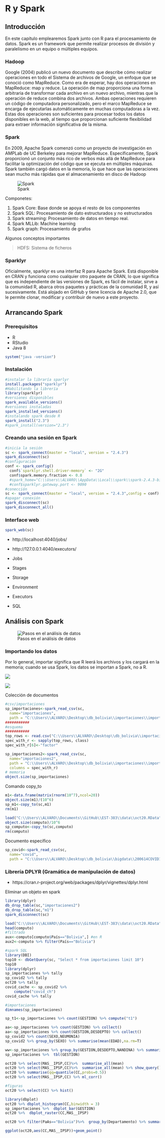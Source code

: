 # R y Spark

## Introducción

En este capítulo emplearemos Spark junto con R para el procesamiento de datos. Spark es un framework que permite realizar procesos de división y paralelismo en un equipo o múltiples equipos. 

### Hadoop
Google (2004) publicó un nuevo documento que describe cómo realizar operaciones en todo el Sistema de archivos de Google, un enfoque que se conoció como MapReduce. Como era de esperar, hay dos operaciones en MapReduce: map y reduce. La operación de map proporciona una forma arbitraria de transformar cada archivo en un nuevo archivo, mientras que la operación de reduce combina dos archivos. Ambas operaciones requieren un código de computadora personalizado, pero el marco MapReduce se encarga de ejecutarlas automáticamente en muchas computadoras a la vez. Estas dos operaciones son suficientes para procesar todos los datos disponibles en la web, al tiempo que proporcionan suficiente flexibilidad para extraer información significativa de la misma.

### Spark 

En 2009, Apache Spark comenzó como un proyecto de investigación en AMPLab de UC Berkeley para mejorar MapReduce. Específicamente, Spark proporcionó un conjunto más rico de verbos más allá de MapReduce para facilitar la optimización del código que se ejecuta en múltiples máquinas. Spark también cargó datos en la memoria, lo que hace que las operaciones sean mucho más rápidas que el almacenamiento en disco de Hadoop

![Spark](images/spark1.png)

Componetes:

  1. Spark Core: Base donde se apoya el resto de los componentes
  2. Spark SQL: Procesamiento de dato estructurados y no estructurados
  3. Spark streaming: Procesamiento de datos en tiempo real. 
  4. Spark MLLib: Machine learning
  5. Spark graph: Procesamiento de grafos

Algunos conceptos importantes

> HDFS: Sistema de ficheros

### Sparklyr
Oficialmente, sparklyr es una interfaz R para Apache Spark. Está disponible en CRAN y funciona como cualquier otro paquete de CRAN, lo que significa que es independiente de las versiones de Spark, es fácil de instalar, sirve a la comunidad R, abarca otros paquetes y prácticas de la comunidad R, y así sucesivamente. Está alojado en GitHub y tiene licencia de Apache 2.0, que le permite clonar, modificar y contribuir de nuevo a este proyecto.

## Arrancando Spark

### Prerequisitos

  * R
  * RStudio
  * Java 8

```r
system("java -version")
```

### Instalación

```r
#instalar la libraría sparlyr
install.packages("sparklyr")
#Habilitando la librería
library(sparklyr)
#versiones disponibles
spark_available_versions()
#versiones instaladas
spark_installed_versions()
#instalando spark desde R
spark_install("2.3")
#spark_install(version="2.3")
```

### Creando una sesión en Spark

```r
#inicia la sesión
sc <- spark_connect(master = "local", version = "2.4.3")
spark_disconnect(sc)
#configuración
conf <- spark_config()
  conf$`sparklyr.shell.driver-memory` <- "2G"
  conf$spark.memory.fraction <- 0.8 
  #spark_home="C:\\Users\\ALVARO\\AppData\\Local\\spark\\spark-2.4.3-bin-hadoop2.7"
  #conf$sparklyr.gateway.port <- 9090
#conección  
sc <- spark_connect(master = "local", version = "2.4.3",config = conf)  
#apagar conexión
spark_disconnect(sc)
spark_disconnect_all()
```

### Interface web

```r
spark_web(sc)
```

  * http://localhost:4040/jobs/
  * http://127.0.0.1:4040/executors/

  + Jobs
  + Stages
  + Storage
  + Environment
  + Executors
  + SQL

## Análisis con Spark

![Pasos en el análisis de datos](images/spark2.png)

### Importando los datos
Por lo general, importar significa que R leerá los archivos y los cargará en la memoria; cuando se usa Spark, los datos se importan a Spark, no a R.

![](images/spark3.png)

![](images/spark4.png)

Colección de documentos

```r
#csv/importaciones
sp_importaciones<-spark_read_csv(sc,
  name="importaciones",
  path = "C:\\Users\\ALVARO\\Desktop\\db_bolivia\\importaciones\\importaciones_csv")
###########
#esquema
###########
top_rows <- read.csv("C:\\Users\\ALVARO\\Desktop\\db_bolivia\\importaciones\\importaciones_csv\\1993.csv",sep=",", nrows = 5)
spec_with_r <- sapply(top_rows, class)
spec_with_r[6]<-"factor"

sp_importaciones2<-spark_read_csv(sc,
  name="importaciones2",
  path = "C:\\Users\\ALVARO\\Desktop\\db_bolivia\\importaciones\\importaciones_csv",
  columns = spec_with_r)
# memoria
object.size(sp_importaciones)
```

Comando copy_to

```r
m1<-data.frame(matrix(rnorm(10^7),ncol=20))
object.size(m1)/(10^6)
sp_m1<-copy_to(sc,m1)
rm(m1)

load("C:\\Users\\ALVARO\\Documents\\GitHub\\EST-383\\data\\oct20.RData")
object.size(computo)/10^6
sp_computo<-copy_to(sc,computo)
rm(computo)
```

Documento específico

```r
sp_covid<-spark_read_csv(sc,
  name="covid",
  path = "C:\\Users\\ALVARO\\Desktop\\db_bolivia\\bigdata\\200614COVID19MEXICO.csv")
```

### Librería DPLYR (Gramática de manipulación de datos)

  * https://cran.r-project.org/web/packages/dplyr/vignettes/dplyr.html


Eliminar un objeto en spark

```r
library(dplyr)
db_drop_table(sc,"importaciones2")
db_drop_table(sc,"m1")
spark_disconnect(sc)
```


```r
load("C:\\Users\\ALVARO\\Documents\\GitHub\\EST-383\\data\\oct20.RData")
head(computo)
#filtrado
aux<-computo[computo$País=="Bolivia",] #en R
aux2<-computo %>% filter(País=="Bolivia") 
```


```r
#spark SQL
library(DBI)
top10 <- dbGetQuery(sc, "Select * from importaciones limit 10")
top10
library(dplyr)
sp_importaciones %>% tally
sp_covid2 %>% tally
oct20 %>% tally
covid_cache <- sp_covid2 %>% 
    compute("covid_ch")
covid_cache %>% tally
```

```r
#importaciones
dimnames(sp_importaciones)

sp_t1<-sp_importaciones %>% count(GESTION) %>% compute("t1")

aa<-sp_importaciones %>% count(GESTION) %>% collect()
aa<-sp_importaciones %>% count(GESTION,DESDEPTO) %>% collect()
sp_covid2 %>% count(SEXO,NEUMONIA)
sp_covid2 %>% group_by(SEXO) %>% summarise(mean(EDAD),na.rm=T)

ww<-sp_importaciones %>% group_by(GESTION,DESDEPTO,NANDINA) %>% summarise(total=sum(FOB,na.rm=T)) %>% collect()
sp_importaciones %>%  tbl(GESTION)

oct20 %>% select(MAS__IPSP,CC)%>%  summarise_all(mean)
oct20 %>% select(MAS__IPSP,CC)%>%  summarise_all(mean) %>% show_query()
oct20 %>% summarise(qq=quantile(CC,probs=0.5))
oct20 %>% select(MAS__IPSP,CC) %>% ml_corr()

#figuras
oct20 %>% select(CC) %>% hist()

library(dbplot)
oct20 %>% dbplot_histogram(CC,binwidth = 3)
sp_importaciones %>%  dbplot_bar(GESTION)
oct20 %>%  dbplot_raster(CC,MAS__IPSP)

oct20 %>% filter(PaAs=="Bolivia")%>%  group_by(Departamento) %>% summarise(voto=mean(CC)) %>% ggplot(aes(Departamento,voto))+geom_bar(stat="identity")

ggplot(oct20,aes(CC,MAS__IPSP))+geom_point()
```
